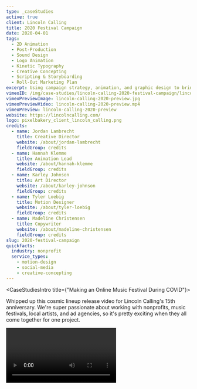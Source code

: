 ```yaml
---
type: _caseStudies
active: true
client: Lincoln Calling
title: 2020 Festival Campaign
date: 2020-04-01
tags:
  - 2D Animation
  - Post-Production
  - Sound Design
  - Logo Animation
  - Kinetic Typography
  - Creative Concepting
  - Scripting & Storyboarding
  - Roll-Out Marketing Plan
excerpt: Using campaign strategy, animation, and graphic design to bring a community together through an online music festival during a pandemic.
vimeoID: /img/case-studies/lincoln-calling-2020-festival-campaign/lincoln_calling_2020_lineup_announcement.mp4
vimeoPreviewImage: lincoln-calling-2020-preview.jpg
vimeoPreviewVideo: lincoln-calling-2020-preview.mp4
vimeoPreview: lincoln-calling-2020-preview
website: https://lincolncalling.com/
logo: pixelbakery_client_lincoln_calling.png
credits:
  - name: Jordan Lambrecht
    title: Creative Director
    website: /about/jordan-lambrecht
    fieldGroup: credits
  - name: Hannah Klemme
    title: Animation Lead
    website: /about/hannah-klemme
    fieldGroup: credits
  - name: Karley Johnson
    title: Art Director
    website: /about/karley-johnson
    fieldGroup: credits
  - name: Tyler Loebig
    title: Motion Designer
    website: /about/tyler-loebig
    fieldGroup: credits
  - name: Madeline Christensen
    title: Copywriter
    website: /about/madeline-christensen
    fieldGroup: credits
slug: 2020-festival-campaign
quickfacts:
  industry: nonprofit
  service_types:
    - motion-design
    - social-media
    - creative-concepting
---
```


<CaseStudiesIntro title={"Making an Online Music Festival During COVID"}>

Whipped up this cosmic lineup release video for Lincoln Calling's 15th anniversary. We're super passionate about working with nonprofits, music festivals, local artists, and ad agencies, so it's pretty exciting when they all come together for one project.

</CaseStudiesIntro>
<PageSection color={'white'} id={'other-videos'}>
  <InnerWrapper>
    <Video url={'https://vimeo.com/517621174'} title={'Lincoln Calling TV'}/>

  </InnerWrapper>
</PageSection>
